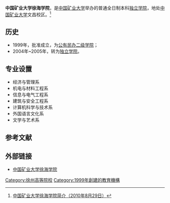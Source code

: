 {{高校
| name = 中国矿业大学徐海学院
| image =
| logo =
| motto =
| rector =朱开永
| type = [[独立学院|独立学院]]
| established =1999年
| location = [[中华人民共和国|中国]][[江苏省|江苏省]][[徐州市|徐州市]]
| students =
| staff =
| campus =
| address = 解放南路中国矿业大学文昌校区
| telephone = 0516-83884713
| area =1555亩
| sports =
| website = http://xhc.cumt.edu.cn
}}
'''中国矿业大学徐海学院'''，是[[中国矿业大学|中国矿业大学]]举办的普通全日制本科[[独立学院|独立学院]]，地处[[中国矿业大学|中国矿业大学]]文昌校区。<ref>[http://xhc.cumt.edu.cn/web2/about_xhc/about_xhc/onews.asp?id=501 中国矿业大学徐海学院简介（2010年8月29日）]{{dead link|date=2018年5月 |bot=InternetArchiveBot |fix-attempted=yes }}</ref>

== 历史 ==
*1999年，批准成立，为[[公有民办二级学院|公有民办二级学院]]；
*2004年~2005年，转为[[独立学院|独立学院]]。
== 专业设置 ==
* 经济与管理系
* 机电与材料工程系
* 信息与电气工程系
* 建筑与安全工程系
* 计算机科学与技术系
* 外国语言文化系
* 文学与艺术系
== 参考文献 ==
{{reflist}}
== 外部链接 ==
* [https://web.archive.org/web/20101002162333/http://xhc.cumt.edu.cn/ 中国矿业大学徐海学院]

{{Univ-stub}}

{{江苏高等院校}}
{{独立学院}}

[[Category:徐州高等院校|Category:徐州高等院校]]
[[Category:1999年創建的教育機構|Category:1999年創建的教育機構]]
